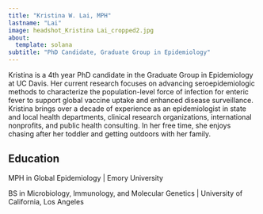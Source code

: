 ```yaml
---
title: "Kristina W. Lai, MPH"
lastname: "Lai"
image: headshot_Kristina Lai_cropped2.jpg
about:
  template: solana
subtitle: "PhD Candidate, Graduate Group in Epidemiology"
---
```


Kristina is a 4th year PhD candidate in the Graduate Group in Epidemiology at UC Davis. Her current research focuses on advancing seroepidemiologic methods to characterize the population-level force of infection for enteric fever to support global vaccine uptake and enhanced disease surveillance. Kristina brings over a decade of experience as an epidemiologist in state and local health departments, clinical research organizations, international nonprofits, and public health consulting. In her free time, she enjoys chasing after her toddler and getting outdoors with her family.

## Education

  MPH in Global Epidemiology | Emory University  
  
  BS in Microbiology, Immunology, and Molecular Genetics | University of California, Los Angeles 
